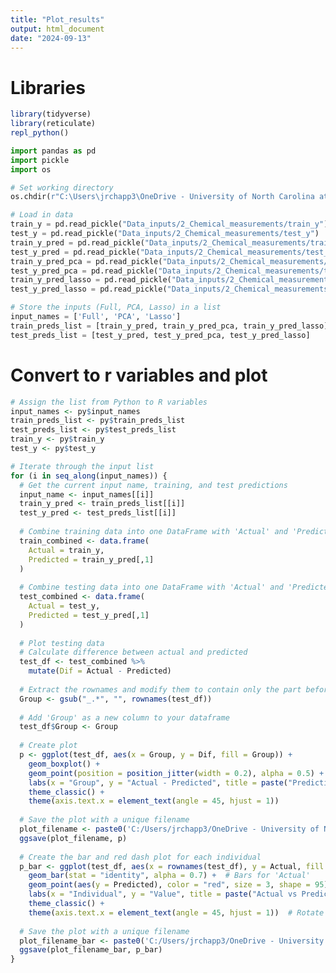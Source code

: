 ```yaml
---
title: "Plot_results"
output: html_document
date: "2024-09-13"
---
```


# Libraries
```r
library(tidyverse)
library(reticulate)
repl_python()
```

```python
import pandas as pd
import pickle
import os

# Set working directory
os.chdir(r"C:\Users\jrchapp3\OneDrive - University of North Carolina at Chapel Hill\Symbolic_regression_github\NIH_Cloud_NOSI")

# Load in data
train_y = pd.read_pickle("Data_inputs/2_Chemical_measurements/train_y")
test_y = pd.read_pickle("Data_inputs/2_Chemical_measurements/test_y")
train_y_pred = pd.read_pickle("Data_inputs/2_Chemical_measurements/training_predictions_Full")
test_y_pred = pd.read_pickle("Data_inputs/2_Chemical_measurements/test_predictions_Full")
train_y_pred_pca = pd.read_pickle("Data_inputs/2_Chemical_measurements/training_predictions_PCA")
test_y_pred_pca = pd.read_pickle("Data_inputs/2_Chemical_measurements/test_predictions_PCA")
train_y_pred_lasso = pd.read_pickle("Data_inputs/2_Chemical_measurements/training_predictions_Lasso")
test_y_pred_lasso = pd.read_pickle("Data_inputs/2_Chemical_measurements/test_predictions_Lasso")

# Store the inputs (Full, PCA, Lasso) in a list
input_names = ['Full', 'PCA', 'Lasso']
train_preds_list = [train_y_pred, train_y_pred_pca, train_y_pred_lasso]
test_preds_list = [test_y_pred, test_y_pred_pca, test_y_pred_lasso]
```

# Convert to r variables and plot
```r
# Assign the list from Python to R variables
input_names <- py$input_names
train_preds_list <- py$train_preds_list
test_preds_list <- py$test_preds_list
train_y <- py$train_y
test_y <- py$test_y

# Iterate through the input list
for (i in seq_along(input_names)) {
  # Get the current input name, training, and test predictions
  input_name <- input_names[[i]]
  train_y_pred <- train_preds_list[[i]]
  test_y_pred <- test_preds_list[[i]]
  
  # Combine training data into one DataFrame with 'Actual' and 'Predicted' columns
  train_combined <- data.frame(
    Actual = train_y,
    Predicted = train_y_pred[,1]
  )
  
  # Combine testing data into one DataFrame with 'Actual' and 'Predicted' columns
  test_combined <- data.frame(
    Actual = test_y,
    Predicted = test_y_pred[,1]
  )
  
  # Plot testing data
  # Calculate difference between actual and predicted
  test_df <- test_combined %>%
    mutate(Dif = Actual - Predicted)
  
  # Extract the rownames and modify them to contain only the part before the first '_'
  Group <- gsub("_.*", "", rownames(test_df))
  
  # Add 'Group' as a new column to your dataframe
  test_df$Group <- Group
  
  # Create plot
  p <- ggplot(test_df, aes(x = Group, y = Dif, fill = Group)) +
    geom_boxplot() +
    geom_point(position = position_jitter(width = 0.2), alpha = 0.5) +
    labs(x = "Group", y = "Actual - Predicted", title = paste("Prediction Spread -", input_name)) +
    theme_classic() +
    theme(axis.text.x = element_text(angle = 45, hjust = 1))
  
  # Save the plot with a unique filename
  plot_filename <- paste0('C:/Users/jrchapp3/OneDrive - University of North Carolina at Chapel Hill/Symbolic_regression_github/NIH_Cloud_NOSI/images/2_Chemical_measurements/pysr/prediction_spread_', input_name, '.png')
  ggsave(plot_filename, p)
  
  # Create the bar and red dash plot for each individual
  p_bar <- ggplot(test_df, aes(x = rownames(test_df), y = Actual, fill = Group)) +
    geom_bar(stat = "identity", alpha = 0.7) +  # Bars for 'Actual'
    geom_point(aes(y = Predicted), color = "red", size = 3, shape = 95) +  # Red dash for 'Predicted'
    labs(x = "Individual", y = "Value", title = paste("Actual vs Predicted -", input_name)) +
    theme_classic() +
    theme(axis.text.x = element_text(angle = 45, hjust = 1))  # Rotate individual labels
  
  # Save the plot with a unique filename
  plot_filename_bar <- paste0('C:/Users/jrchapp3/OneDrive - University of North Carolina at Chapel Hill/Symbolic_regression_github/NIH_Cloud_NOSI/images/2_Chemical_measurements/pysr/actual_vs_predicted_', input_name, '.png')
  ggsave(plot_filename_bar, p_bar)
}

```

